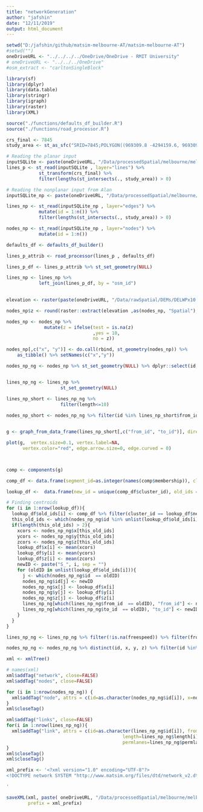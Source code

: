 ```yaml
---
title: "networkGeneration"
author: "jafshin"
date: "12/11/2019"
output: html_document
---
```


```r
setwd("D:/jafshin/github/matsim-melbourne-AT/matsim-melbourne-AT")
#setwd("")
oneDriveURL <- "../../../../OneDrive/OneDrive - RMIT University"
# oneDriveURL <- "../../../OneDrive"
#osm_extract <- "carltonSingleBlock"

```


```r

library(sf)
library(dplyr)
library(data.table)
library(stringr)
library(igraph)
library(raster)
library(XML)

```


```r
source("./functions/defaults_df_builder.R")
source("./functions/road_processor.R")
```

```r

crs_final <- 7845
study_area <- st_as_sfc("SRID=7845;POLYGON((969309.8 -4294159.6, 969309.8 -4292207.1, 971316.7 -4292207.1,971316.7 -4294159.6,  969309.8 -4294159.6))")

# Reading the planar input
inputSQLite <- paste(oneDriveURL, "/Data/processedSpatial/melbourne/melbourne.sqlite", sep = "") 
lines_p <- st_read(inputSQLite , layer="lines") %>% 
            st_transform(crs_final) %>% 
            filter(lengths(st_intersects(., study_area)) > 0)

# Reading the nonplanar input from Alan
inputSQLite_np <- paste(oneDriveURL, "/Data/processedSpatial/melbourne/melbourne_nonplanar.sqlite", sep = "") 

lines_np <- st_read(inputSQLite_np , layer="edges") %>% 
            mutate(id = 1:n()) %>%
            filter(lengths(st_intersects(., study_area)) > 0)

nodes_np <- st_read(inputSQLite_np , layer="nodes") %>% 
            mutate(id = 1:n())

```

```r
defaults_df <- defaults_df_builder()
```


```r
lines_p_attrib <- road_processor(lines_p , defaults_df)
```


```r

lines_p_df <- lines_p_attrib %>% st_set_geometry(NULL)

lines_np <- lines_np %>%
            left_join(lines_p_df, by = "osm_id")
  
```


```r
elevation <- raster(paste(oneDriveURL, "/Data/rawSpatial/DEMs/DELWPx10.tif", sep = ""))

nodes_np$z <- round(raster::extract(elevation ,as(nodes_np, "Spatial"),method='bilinear'))/10

nodes_np <- nodes_np %>%
              mutate(z = ifelse(test = is.na(z)
                                ,yes = 10,
                                no = z))
```


```r

nodes_np[,c("x", "y")] <- do.call(rbind, st_geometry(nodes_np)) %>% 
    as_tibble() %>% setNames(c("x","y"))

nodes_np_ng <- nodes_np %>% st_set_geometry(NULL) %>% dplyr::select(id, x, y, z)


lines_np_ng <- lines_np %>%
                    st_set_geometry(NULL)
```


```r

lines_np_short <- lines_np_ng %>%
                    filter(length<=10)
                  
nodes_np_short <- nodes_np_ng %>% filter(id %in% lines_np_short$from_id | id %in% lines_np_short$to_id )


g <- graph_from_data_frame(lines_np_short[,c("from_id", "to_id")], directed = TRUE, vertices = nodes_np_short) # Making the graph for the bridges

plot(g,  vertex.size=0.1, vertex.label=NA,
      vertex.color="red", edge.arrow.size=0, edge.curved = 0)



comp <- components(g)

comp_df <- data.frame(segment_id=as.integer(names(comp$membership)), cluster_id=comp$membership, row.names=NULL)

lookup_df <-  data.frame(new_id = unique(comp_df$cluster_id), old_ids = NA, x = NA, y = NA, z = NA)

# Finding centroids
for (i in 1:nrow(lookup_df)){
  lookup_df$old_ids[i] <- comp_df %>% filter(cluster_id == lookup_df$new_id[i]) %>% dplyr::select(segment_id) %>% as.list()
  this_old_ids <- which(nodes_np_ng$id %in% unlist(lookup_df$old_ids[i]))
  if(length(this_old_ids) > 2){
    xcors <- nodes_np_ng$x[this_old_ids]
    ycors <- nodes_np_ng$y[this_old_ids]
    zcors <- nodes_np_ng$z[this_old_ids]
    lookup_df$x[i] <- mean(xcors)
    lookup_df$y[i] <- mean(ycors)
    lookup_df$z[i] <- mean(zcors)
    newID <- paste("S_", i, sep = "")
    for (oldID in unlist(lookup_df$old_ids[i])){
      j <- which(nodes_np_ng$id  == oldID)
      nodes_np_ng$id[j] <- newID
      nodes_np_ng$x[j] <- lookup_df$x[i]
      nodes_np_ng$y[j] <- lookup_df$y[i]
      nodes_np_ng$z[j] <- lookup_df$z[i]
      lines_np_ng[which(lines_np_ng$from_id  == oldID), "from_id"] <- newID
      lines_np_ng[which(lines_np_ng$to_id  == oldID), "to_id"] <- newID
    }
  }
}

lines_np_ng <- lines_np_ng %>% filter(!is.na(freespeed)) %>% filter(from_id != to_id)

nodes_np_ng <- nodes_np_ng %>% distinct(id, x, y, z) %>% filter(id %in% lines_np_ng$from_id | id %in% lines_np_ng$to_id )


```


```r

xml <- xmlTree()

# names(xml)
xml$addTag("network", close=FALSE)
xml$addTag("nodes", close=FALSE)

for (i in 1:nrow(nodes_np_ng)) {
  xml$addTag("node", attrs = c(id=as.character(nodes_np_ng$id[i]), x=nodes_np_ng$x[i], y=nodes_np_ng$y[i], z=nodes_np_ng$z[i]))
}
xml$closeTag()

xml$addTag("links", close=FALSE)
for(i in 1:nrow(lines_np_ng)){
  xml$addTag("link", attrs = c(id=as.character(lines_np_ng$id[i]), from=as.character(lines_np_ng$from_id[i]), to=as.character(lines_np_ng$to_id[i]),
                                           length=lines_np_ng$length[i], capacity=lines_np_ng$capacity[i], freespeed=lines_np_ng$freespeed[i],
                                           permlanes=lines_np_ng$permlanes[i], oneway="1", modes=as.character(lines_np_ng$modes[i]), origid=""))
}
xml$closeTag()
xml$closeTag()

xml_prefix <- '<?xml version="1.0" encoding="UTF-8"?>
<!DOCTYPE network SYSTEM "http://www.matsim.org/files/dtd/network_v2.dtd">

'

saveXML(xml, paste( oneDriveURL, "/Data/processedSpatial/melbourne/melbourne_v15.XML", sep = "" ), encoding="utf-8", 
        prefix = xml_prefix)


```

